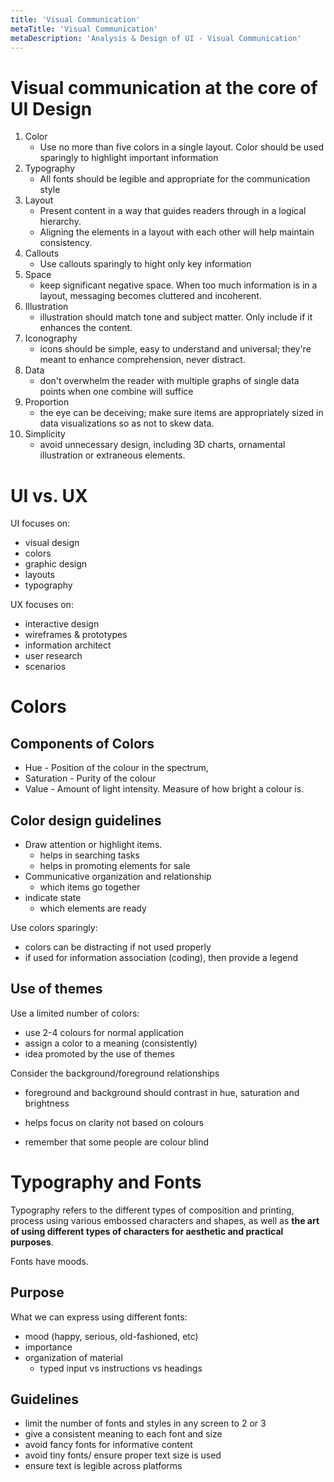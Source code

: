```yaml
---
title: 'Visual Communication'
metaTitle: 'Visual Communication'
metaDescription: 'Analysis & Design of UI - Visual Communication'
---
```


# Visual communication at the core of UI Design

1. Color
    - Use no more than five colors in a single layout. Color should be used sparingly to highlight important information
2. Typography
    - All fonts should be legible and appropriate for the communication style
3. Layout
    - Present content in a way that guides readers through in a logical hierarchy. 
    - Aligning the elements in a layout with each other will help maintain consistency.
4. Callouts
    - Use callouts sparingly to hight only key information
5. Space
    - keep significant negative space. When too much information is in a layout, messaging becomes cluttered and incoherent.
6. Illustration
    - illustration should match tone and subject matter. Only include if it enhances the content.
7. Iconography
    - icons should be simple, easy to understand and universal; they're meant to enhance comprehension, never distract.
8. Data
    - don't overwhelm the reader with multiple graphs of single data points when one combine will suffice
9. Proportion
    - the eye can be deceiving; make sure items are appropriately sized in data visualizations so as not to skew data.
10. Simplicity
    - avoid unnecessary design, including 3D charts, ornamental illustration or extraneous elements.

# UI vs. UX

UI focuses on:
- visual design
- colors
- graphic design
- layouts
- typography

UX focuses on:
- interactive design
- wireframes & prototypes
- information architect
- user research
- scenarios

# Colors

## Components of Colors 

- Hue - Position of the colour in the spectrum, 
- Saturation - Purity of the colour
- Value - Amount of light intensity. Measure of how bright a colour is. 

## Color design guidelines

- Draw attention or highlight items.
    - helps in searching tasks
    - helps in promoting elements for sale
- Communicative organization and relationship
    - which items go together
- indicate state
    - which elements are ready

Use colors sparingly:
- colors can be distracting if not used properly
- if used for information association (coding), then provide a legend

## Use of themes 

Use a limited number of colors:
- use 2-4 colours for normal application
- assign a color to a meaning (consistently)
- idea promoted by the use of themes

Consider the background/foreground relationships
- foreground and background should contrast in hue, saturation and brightness

- helps focus on clarity not based on colours
- remember that some people are colour blind

# Typography and Fonts

Typography refers to the different types of composition and printing, process using various embossed characters and shapes, as well as **the art of using different types of characters for aesthetic and practical purposes**.

Fonts have moods.

## Purpose

What we can express using different fonts:
- mood (happy, serious, old-fashioned, etc)
- importance
- organization of material
    - typed input vs instructions vs headings

## Guidelines
- limit the number of fonts and styles in any screen to 2 or 3
- give a consistent meaning to each font and size
- avoid fancy fonts for informative content
- avoid tiny fonts/ ensure proper text size is used
- ensure text is legible across platforms